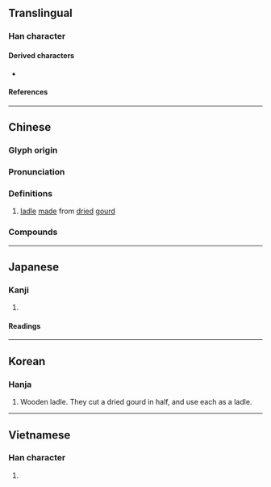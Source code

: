 {{also|飃|飘|飄}}
{{character info}}
==Translingual==

===Han character===
{{Han char|rn=97|rad=瓜|as=11|sn=16|four=12930|canj=MFHVO|ids=⿰票瓜}}

====Derived characters====
* {{l|mul|[[𤃛]], [[䕯]]}}

====References====
{{Han ref|kx=0747.200|dkj=21419|dj=1155.220|hdz=42657.060|uh=74E2}}

----

==Chinese==
{{zh-forms}}

===Glyph origin===
{{Han etym}}

===Pronunciation===
{{zh-pron
|m=piáo
|m-s=piao2
|c=piu4
|h=pfs=
|md=
|mn=phiâu/phiô
|mn_note=phiâu - literary; phiô - vernacular
|w=
|mc=y
|oc=y
|cat=n
}}

===Definitions===
{{zh-hanzi}}

# [[ladle]] [[make|made]] from [[dried]] [[gourd]]

===Compounds===
{{zh-der|一簞一瓢|團瓢|瓢帽子|瓢潑|瓢蟲|掛瓢|水瓢|抱瓢|瓢簞|瓢把子|瓢菌素|簞食瓢飲|許由棄瓢|腦瓢兒|草團瓢|簞瓢|鍋碗瓢盆|舀水瓢}}

----

==Japanese==

===Kanji===
{{ja-kanji|grade=|rs=瓜11}}

# {{rfdef|ja|sort=瓜11}}

====Readings====
{{ja-readings
|goon=びょう<べう
|kanon=ひょう<へう
|kun=ふくべ-, ひさご-
|nanori=
}}

----

==Korean==

===Hanja===
{{ko-hanja|hangeul=표}}

# Wooden ladle.  They cut a dried gourd in half, and use each as a ladle.

----

==Vietnamese==

===Han character===
{{vi-readings|reading=biều, bầu, vào, bèo, bịn, bìu, vèo|rs=瓜11}}

# {{rfdef|vi|sort=瓜11}}